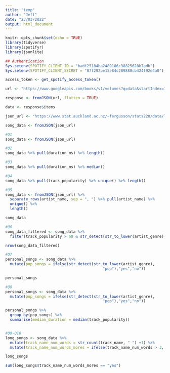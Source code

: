 ```yaml
---
title: "temp"
author: "Jeff"
date: "23/03/2022"
output: html_document
---
```


```r
knitr::opts_chunk$set(echo = TRUE)
library(tidyverse)
library(spotifyr)
library(jsonlite)
```

```r
## Authentication
Sys.setenv(SPOTIFY_CLIENT_ID = "badf25184ba2489186c38825620b7adb")
Sys.setenv(SPOTIFY_CLIENT_SECRET = "07f292be15e84c209880cb424f92e4a0")

access_token <- get_spotify_access_token()
```


```r
url <- "https://www.googleapis.com/books/v1/volumes?q=data&startIndex=1&maxResults=40"

response <- fromJSON(url, flatten = TRUE)

data <- response$items

```

```r
json_url <- "https://www.stat.auckland.ac.nz/~fergusson/stats220/data/lab3b_json5.json"

song_data <- fromJSON(json_url)

#Q1
song_data <- fromJSON(json_url)

#Q2
song_data %>% pull(duration_ms) %>% length()

#Q3
song_data %>% pull(duration_ms) %>% median()

#Q4
song_data %>% pull(track_popularity) %>% unique() %>% length()

#Q5
song_data <- fromJSON(json_url) %>%
  separate_rows(artist_name, sep = ", ") %>% pull(artist_name) %>%
  unique() %>%
  length()

song_data

#Q6
song_data_filtered <- song_data %>%
  filter(track_popularity > 68 & str_detect(str_to_lower(artist_genre), "pop"))

nrow(song_data_filtered)

#Q7
personal_songs <- song_data %>%
  mutate(pop_songs = ifelse(str_detect(str_to_lower(artist_genre),
                                           "pop"),"yes","no"))

personal_songs

#Q8
personal_songs <- song_data %>%
  mutate(pop_songs = ifelse(str_detect(str_to_lower(artist_genre),
                                           "pop"),"yes","no"))

personal_songs %>%
  group_by(pop_songs) %>%
  summarise(median_duration = median(track_popularity))


#Q9-Q10
long_songs <- song_data %>%
  mutate(track_name_num_words = str_count(track_name, " ") +1) %>%
  mutate(track_name_num_words_mores = ifelse(track_name_num_words > 3, "yes", "no"))

long_songs

sum(long_songs$track_name_num_words_mores == "yes")
```